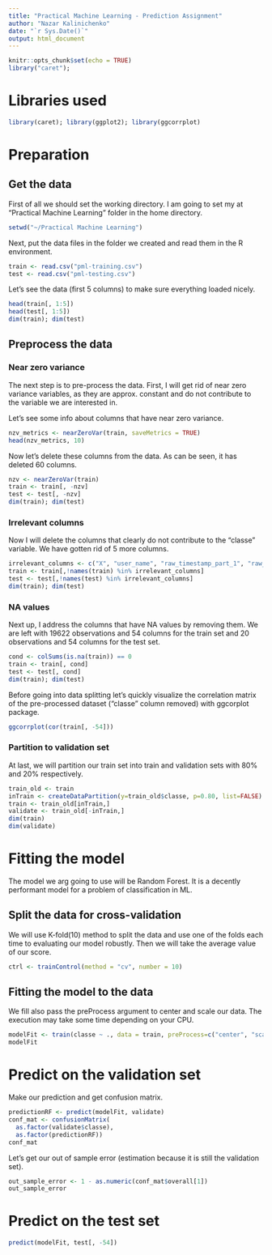 ```yaml
---
title: "Practical Machine Learning - Prediction Assignment"
author: "Nazar Kalinichenko"
date: "`r Sys.Date()`"
output: html_document
---
```


```r
knitr::opts_chunk$set(echo = TRUE)
library("caret");
```


# Libraries used
```r
library(caret); library(ggplot2); library(ggcorrplot)
```

# Preparation

## Get the data

First of all we should set the working directory. I am going to set my at "Practical Machine Learning" folder in the home directory.

```r
setwd("~/Practical Machine Learning")
```

Next, put the data files in the folder we created and read them in the R environment.

```r
train <- read.csv("pml-training.csv")
test <- read.csv("pml-testing.csv")
```

Let's see the data (first 5 columns) to make sure everything loaded nicely.

```r
head(train[, 1:5])
head(test[, 1:5])
dim(train); dim(test)
```

## Preprocess the data

### Near zero variance

The next step is to pre-process the data. First, I will get rid of near zero variance variables, as they are approx. constant and do not contribute to the variable we are interested in.

Let's see some info about columns that have near zero variance.

```r
nzv_metrics <- nearZeroVar(train, saveMetrics = TRUE)
head(nzv_metrics, 10)
```

Now let's delete these columns from the data. As can be seen, it has deleted 60 columns.
```r
nzv <- nearZeroVar(train)
train <- train[, -nzv]
test <- test[, -nzv]
dim(train); dim(test)
```

### Irrelevant columns
Now I will delete the columns that clearly do not contribute to the "classe" variable. We have gotten rid of 5 more columns. 
```r
irrelevant_columns <- c("X", "user_name", "raw_timestamp_part_1", "raw_timestamp_part_2", "cvtd_timestamp")
train <- train[,!names(train) %in% irrelevant_columns]
test <- test[,!names(test) %in% irrelevant_columns]
dim(train); dim(test)
```

### NA values
Next up, I address the columns that have NA values by removing them. We are left with 19622 observations and 54 columns for the train set and 20 observations and 54 columns for the test set.
```r
cond <- colSums(is.na(train)) == 0
train <- train[, cond]
test <- test[, cond]
dim(train); dim(test)
```

Before going into data splitting let's quickly visualize the correlation matrix of the pre-processed dataset ("classe" column removed) with ggcorplot package.
```r
ggcorrplot(cor(train[, -54]))
```

### Partition to validation set
At last, we will partition our train set into train and validation sets with 80% and 20% respectively.
```r
train_old <- train
inTrain <- createDataPartition(y=train_old$classe, p=0.80, list=FALSE)
train <- train_old[inTrain,]
validate <- train_old[-inTrain,]
dim(train)
dim(validate)
```

# Fitting the model

The model we arg going to use will be Random Forest. It is a decently performant model for a problem of classification in ML.

## Split the data for cross-validation
We will use K-fold(10) method to split the data and use one of the folds each time to evaluating our model robustly. Then we will take the average value of our score.
```r
ctrl <- trainControl(method = "cv", number = 10)
```

## Fitting the model to the data

We fill also pass the preProcess argument to center and scale our data.
The execution may take some time depending on your CPU.

```r
modelFit <- train(classe ~ ., data = train, preProcess=c("center", "scale"), method = "rf", trControl = ctrl)
modelFit
```

# Predict on the validation set
Make our prediction and get confusion matrix.
```r
predictionRF <- predict(modelFit, validate)
conf_mat <- confusionMatrix(
  as.factor(validate$classe), 
  as.factor(predictionRF))
conf_mat
```

Let's get our out of sample error (estimation because it is still the validation set).
```r
out_sample_error <- 1 - as.numeric(conf_mat$overall[1])
out_sample_error
```

# Predict on the test set

```r
predict(modelFit, test[, -54])
```
